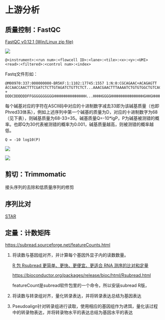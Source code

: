 # 上游分析

## 质量控制：FastQC

[FastQC v0.12.1 (Win/Linux zip file)](https://www.bioinformatics.babraham.ac.uk/projects/download.html#fastqc)

![](images/Fastq.jpg){fig-align="center"}

`@<instrument>:<run num>:<flowcell ID>:<lane>:<tile>:<x>:<y>:<UMI> <read>:<filtered>:<control num>:<index>`

Fastq文件形如：

```         
@M00970:337:000000000-BR5KF:1:1102:17745:1557 1:N:0:CGCAGAAC+ACAGAGTT
ACCAACCAACTTTCGATCTCTTGTAGATCTGTTCTCT...AAACGAACTTTAAAATCTGTGTGGCTGTCACTCGGCTGCATGC
+
DDDCDDDDDDFFGGGGGGGGGGHHHHHHHHHHHHHHH...HHHHGGGGHHHHHHHHHHHHHHHGHHGHHHHHHGGGGGGHHHH
```

每个碱基对应的字符在ASCII码中对应的十进制数字减去33即为该碱基质量（也即Phred33体系），例如上述序列中第一个碱基的质量为D，对应的十进制数字为68（见下表），则碱基质量为68-33=35。碱基质量Q=-10\*lgP，P为碱基被测错的概率。也即Q为30代表被测错的概率为0.001，碱基质量越高，则被测错的概率越低。

`Q = -10 log10(P)`

![](images/PhredQ_ASCII_base33.jpg){fig-align="center"}

![](images/Q_Error_Accuary.jpg){fig-align="center"}

## 剪切：Trimmomatic

接头序列的去除和低质量序列的修剪

## 序列比对

[STAR](https://github.com/alexdobin/STAR)

## 定量：计数矩阵

<https://subread.sourceforge.net/featureCounts.html>

1.  将读数与基因组对齐，并计算每个基因外显子内的读数数量。

    [R 包 Rsubread 更简单、更快、更便宜、更适合 RNA 测序的比对和定量](https://doi.org/10.1093/nar/gkz114)

    <https://bioconductor.org/packages/release/bioc/html/Rsubread.html>

    featureCount是subread软件包里的一个命令，所以安装subread R版，

2.  将读数与转录组对齐，量化转录表达，并将转录表达总结为基因表达

3.  Pseudoalign针对转录组进行读取，使用相应的基因组作为诱饵，量化该过程中的转录物表达，并将转录物水平的表达总结为基因水平的表达
